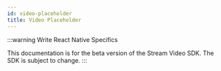 ```yaml
---
id: video-placeholder
title: Video Placeholder
---
```


:::warning
Write React Native Specifics

This documentation is for the beta version of the Stream Video SDK.
The SDK is subject to change.
:::
